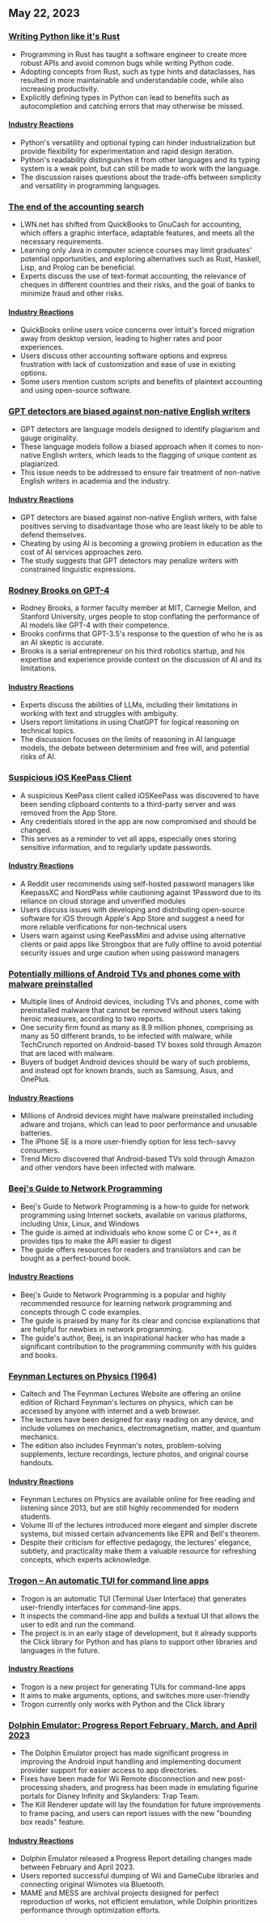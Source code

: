 

<CallToAction />

<Steps>

## May 22, 2023

### [Writing Python like it's Rust](https://kobzol.github.io/rust/python/2023/05/20/writing-python-like-its-rust.html)

- Programming in Rust has taught a software engineer to create more robust APIs and avoid common bugs while writing Python code.
- Adopting concepts from Rust, such as type hints and dataclasses, has resulted in more maintainable and understandable code, while also increasing productivity.
- Explicitly defining types in Python can lead to benefits such as autocompletion and catching errors that may otherwise be missed.

#### [Industry Reactions](http://news.ycombinator.com/item?id=36018621)

- Python's versatility and optional typing can hinder industrialization but provide flexibility for experimentation and rapid design iteration.
- Python's readability distinguishes it from other languages and its typing system is a weak point, but can still be made to work with the language.
- The discussion raises questions about the trade-offs between simplicity and versatility in programming languages.

### [The end of the accounting search](https://lwn.net/Articles/925782/)

- LWN.net has shifted from QuickBooks to GnuCash for accounting, which offers a graphic interface, adaptable features, and meets all the necessary requirements.
- Learning only Java in computer science courses may limit graduates' potential opportunities, and exploring alternatives such as Rust, Haskell, Lisp, and Prolog can be beneficial.
- Experts discuss the use of text-format accounting, the relevance of cheques in different countries and their risks, and the goal of banks to minimize fraud and other risks.

#### [Industry Reactions](http://news.ycombinator.com/item?id=36021197)

- QuickBooks online users voice concerns over Intuit's forced migration away from desktop version, leading to higher rates and poor experiences.
- Users discuss other accounting software options and express frustration with lack of customization and ease of use in existing options.
- Some users mention custom scripts and benefits of plaintext accounting and using open-source software.

### [GPT detectors are biased against non-native English writers](https://arxiv.org/abs/2304.02819)

- GPT detectors are language models designed to identify plagiarism and gauge originality.
- These language models follow a biased approach when it comes to non-native English writers, which leads to the flagging of unique content as plagiarized.
- This issue needs to be addressed to ensure fair treatment of non-native English writers in academia and the industry.

#### [Industry Reactions](http://news.ycombinator.com/item?id=36019580)

- GPT detectors are biased against non-native English writers, with false positives serving to disadvantage those who are least likely to be able to defend themselves.
- Cheating by using AI is becoming a growing problem in education as the cost of AI services approaches zero.
- The study suggests that GPT detectors may penalize writers with constrained linguistic expressions.

### [Rodney Brooks on GPT-4](https://spectrum.ieee.org/gpt-4-calm-down)

- Rodney Brooks, a former faculty member at MIT, Carnegie Mellon, and Stanford University, urges people to stop conflating the performance of AI models like GPT-4 with their competence.
- Brooks confirms that GPT-3.5's response to the question of who he is as an AI skeptic is accurate.
- Brooks is a serial entrepreneur on his third robotics startup, and his expertise and experience provide context on the discussion of AI and its limitations.

#### [Industry Reactions](http://news.ycombinator.com/item?id=36017309)

- Experts discuss the abilities of LLMs, including their limitations in working with text and struggles with ambiguity.
- Users report limitations in using ChatGPT for logical reasoning on technical topics.
- The discussion focuses on the limits of reasoning in AI language models, the debate between determinism and free will, and potential risks of AI.

### [Suspicious iOS KeePass Client](https://old.reddit.com/r/techsupport/comments/13nqarb/suspicious_ios_keepass_client/)

- A suspicious KeePass client called iOSKeePass was discovered to have been sending clipboard contents to a third-party server and was removed from the App Store.
- Any credentials stored in the app are now compromised and should be changed.
- This serves as a reminder to vet all apps, especially ones storing sensitive information, and to regularly update passwords.

#### [Industry Reactions](http://news.ycombinator.com/item?id=36020196)

- A Reddit user recommends using self-hosted password managers like KeepassXC and NordPass while cautioning against 1Password due to its reliance on cloud storage and unverified modules
- Users discuss issues with developing and distributing open-source software for iOS through Apple's App Store and suggest a need for more reliable verifications for non-technical users
- Users warn against using KeePassMini and advise using alternative clients or paid apps like Strongbox that are fully offline to avoid potential security issues and urge caution when using password managers

### [Potentially millions of Android TVs and phones come with malware preinstalled](https://arstechnica.com/information-technology/2023/05/potentially-millions-of-android-tvs-and-phones-come-with-malware-preinstalled/)

- Multiple lines of Android devices, including TVs and phones, come with preinstalled malware that cannot be removed without users taking heroic measures, according to two reports.
- One security firm found as many as 8.9 million phones, comprising as many as 50 different brands, to be infected with malware, while TechCrunch reported on Android-based TV boxes sold through Amazon that are laced with malware.
- Buyers of budget Android devices should be wary of such problems, and instead opt for known brands, such as Samsung, Asus, and OnePlus.

#### [Industry Reactions](http://news.ycombinator.com/item?id=36020431)

- Millions of Android devices might have malware preinstalled including adware and trojans, which can lead to poor performance and unusable batteries.
- The iPhone SE is a more user-friendly option for less tech-savvy consumers.
- Trend Micro discovered that Android-based TVs sold through Amazon and other vendors have been infected with malware.

### [Beej's Guide to Network Programming](https://beej.us/guide/bgnet/)

- Beej's Guide to Network Programming is a how-to guide for network programming using Internet sockets, available on various platforms, including Unix, Linux, and Windows
- The guide is aimed at individuals who know some C or C++, as it provides tips to make the API easier to digest
- The guide offers resources for readers and translators and can be bought as a perfect-bound book.

#### [Industry Reactions](http://news.ycombinator.com/item?id=36025611)

- Beej's Guide to Network Programming is a popular and highly recommended resource for learning network programming and concepts through C code examples.
- The guide is praised by many for its clear and concise explanations that are helpful for newbies in network programming.
- The guide's author, Beej, is an inspirational hacker who has made a significant contribution to the programming community with his guides and books.

### [Feynman Lectures on Physics (1964)](https://www.feynmanlectures.caltech.edu/)

- Caltech and The Feynman Lectures Website are offering an online edition of Richard Feynman's lectures on physics, which can be accessed by anyone with internet and a web browser.
- The lectures have been designed for easy reading on any device, and include volumes on mechanics, electromagnetism, matter, and quantum mechanics.
- The edition also includes Feynman's notes, problem-solving supplements, lecture recordings, lecture photos, and original course handouts.

#### [Industry Reactions](http://news.ycombinator.com/item?id=36017793)

- Feynman Lectures on Physics are available online for free reading and listening since 2013, but are still highly recommended for modern students.
- Volume III of the lectures introduced more elegant and simpler discrete systems, but missed certain advancements like EPR and Bell's theorem.
- Despite their criticism for effective pedagogy, the lectures' elegance, subtlety, and practicality make them a valuable resource for refreshing concepts, which experts acknowledge.

### [Trogon – An automatic TUI for command line apps](https://github.com/Textualize/trogon)

- Trogon is an automatic TUI (Terminal User Interface) that generates user-friendly interfaces for command-line apps.
- It inspects the command-line app and builds a textual UI that allows the user to edit and run the command.
- The project is in an early stage of development, but it already supports the Click library for Python and has plans to support other libraries and languages in the future.

#### [Industry Reactions](http://news.ycombinator.com/item?id=36020717)

- Trogon is a new project for generating TUIs for command-line apps
- It aims to make arguments, options, and switches more user-friendly
- Trogon currently only works with Python and the Click library

### [Dolphin Emulator: Progress Report February, March, and April 2023](https://dolphin-emu.org/blog/2023/05/21/dolphin-progress-report-february-march-april-2023/)

- The Dolphin Emulator project has made significant progress in improving the Android input handling and implementing document provider support for easier access to app directories.
- Fixes have been made for Wii Remote disconnection and new post-processing shaders, and progress has been made in emulating figurine portals for Disney Infinity and Skylanders: Trap Team.
- The Kill Renderer update will lay the foundation for future improvements to frame pacing, and users can report issues with the new "bounding box reads" feature.

#### [Industry Reactions](http://news.ycombinator.com/item?id=36019485)

- Dolphin Emulator released a Progress Report detailing changes made between February and April 2023.
- Users reported successful dumping of Wii and GameCube libraries and connecting original Wiimotes via Bluetooth.
- MAME and MESS are archival projects designed for perfect reproduction of works, not efficient emulation, while Dolphin prioritizes performance through optimization efforts.

</Steps>
